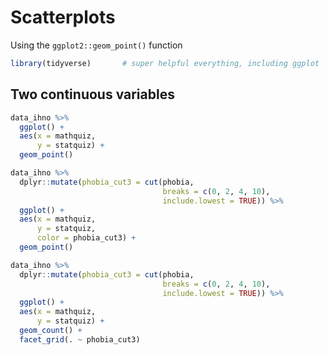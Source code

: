 # Scatterplots 


Using the `ggplot2::geom_point()` function

```{r, message=FALSE, error=FALSE}
library(tidyverse)       # super helpful everything, including ggplot
```


## Two continuous variables

```{r}
data_ihno %>% 
  ggplot() +
  aes(x = mathquiz,
      y = statquiz) +
  geom_point()
```

```{r}
data_ihno %>% 
  dplyr::mutate(phobia_cut3 = cut(phobia, 
                                  breaks = c(0, 2, 4, 10),
                                  include.lowest = TRUE)) %>% 
  ggplot() +
  aes(x = mathquiz,
      y = statquiz,
      color = phobia_cut3) +
  geom_point()
```


```{r}
data_ihno %>% 
  dplyr::mutate(phobia_cut3 = cut(phobia, 
                                  breaks = c(0, 2, 4, 10),
                                  include.lowest = TRUE)) %>% 
  ggplot() +
  aes(x = mathquiz,
      y = statquiz) +
  geom_count() +
  facet_grid(. ~ phobia_cut3)
```




